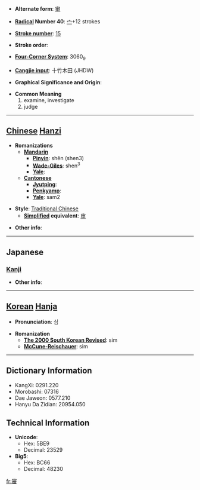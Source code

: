 * '''Alternate form''': [[审]]

* '''[[Wiktionary:Chinese radical index| Radical]] Number 40''': [[Wiktionary:Chinese radical index 宀|宀]]+12 strokes

* '''[[Wiktionary:Chinese total strokes index|Stroke number]]''': [[Wiktionary:Chinese total strokes index 15|15]]

* '''Stroke order''': 

* '''[[Wiktionary:Chinese four corner index|Four-Corner System]]''': 3060<sub>9</sub>

* '''[[Wiktionary:Chinese Cangjie index|Cangjie input]]''': 十竹木田 (JHDW)

* '''Graphical Significance and Origin''': 

* '''Common Meaning'''
*#examine, investigate
*# judge


----

== [[Chinese]] [[Hanzi]] ==

* '''Romanizations'''
** '''[[Mandarin]]'''
*** '''[[Pinyin]]''': shěn (shen3)
*** '''[[Wade-Giles]]''': shen<sup>3</sup>
*** '''[[Yale]]''': 
** '''[[Cantonese]]'''
*** '''[[Jyutping]]''':
*** '''[[Penkyamp]]''': 
*** '''[[Yale]]''': sam2

* '''Style''': [[Traditional Chinese]] 
** '''[[Simplified Chinese|Simplified]] equivalent''': [[审]]

* '''Other info''': 

----

==Japanese==
===[[Kanji]]===
{{kanji|on readings=[[しん]] (shin)|kun readings=[[つまびらか]] (tsumabiraka)}}

* '''Other info''':  

----

== [[Korean]] [[Hanja]] ==

* '''Pronunciation''': 심

* '''Romanization'''
** '''[[The 2000 South Korean Revised Romanization|The 2000 South Korean Revised]]''': sim
** '''[[McCune-Reischauer]]''': sim

----

== Dictionary Information ==

* KangXi: 0291.220
* Morobashi: 07316
* Dae Jaweon: 0577.210
* Hanyu Da Zidian: 20954.050

== Technical Information ==

* '''Unicode''':
** Hex: 5BE9
** Decimal: 23529
* '''Big5''':
** Hex: BC66
** Decimal: 48230

[[fr:審]]